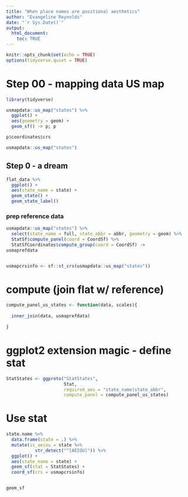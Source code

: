 ```yaml
---
title: "When place names are positional aesthetics"
author: "Evangeline Reynolds"
date: "`r Sys.Date()`"
output: 
  html_document:
    toc: TRUE
---
```


```r
knitr::opts_chunk$set(echo = TRUE)
options(tidyverse.quiet = TRUE)
```





# Step 00 - mapping data US map

```r
library(tidyverse)

usmapdata::us_map("states") %>% 
  ggplot() +
  aes(geometry = geom) +
  geom_sf() -> p; p

p$coordinates$crs

usmapdata::us_map("states")
```


## Step 0 - a dream

```r
flat_data %>% 
  ggplot() + 
  aes(state_name = state) + 
  geom_state() + 
  geom_state_label()
```




### prep reference data

```r
usmapdata::us_map("states") %>% 
  select(state_name = full, state_abbr = abbr, geometry = geom) %>% 
  StatSf$compute_panel(coord = CoordSf) %>% 
  StatSfCoordinates$compute_group(coord = CoordSf) ->
usmaprefdata


usmapcrsinfo <- sf::st_crs(usmapdata::us_map("states"))
```


# compute (join flat w/ reference)

```r
compute_panel_us_states <- function(data, scales){
  
  inner_join(data, usmaprefdata)
  
}
```


# ggplot2 extension magic - define stat

```r
StatStates <- ggproto("StatStates",
                      Stat,
                      required_aes = "state_name|state_abbr",
                      compute_panel = compute_panel_us_states)
```


# Use stat

```r
state.name %>% 
  data.frame(state = .) %>% 
  mutate(is_aeiou = state %>% 
           str_detect("^[AEIOU]")) %>% 
  ggplot() + 
  aes(state_name = state) + 
  geom_sf(stat = StatStates) + 
  coord_sf(crs = usmapcrsinfo)


geom_sf
```


